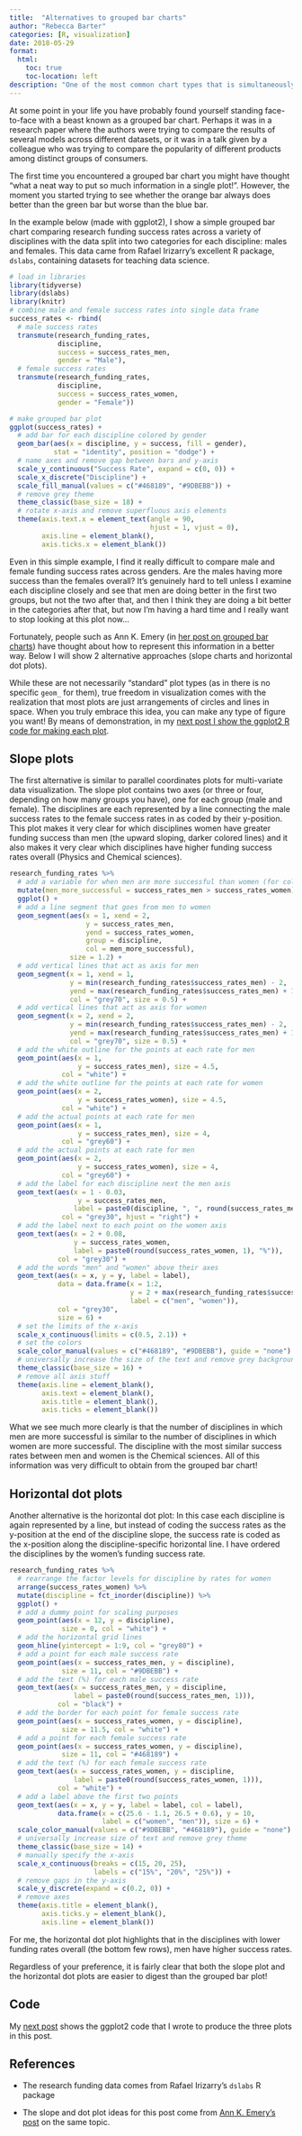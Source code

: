 ```yaml
---
title:  "Alternatives to grouped bar charts"
author: "Rebecca Barter"
categories: [R, visualization]
date: 2018-05-29
format:
  html:
    toc: true
    toc-location: left
description: "One of the most common chart types that is simultaneously the most difficult to read is the grouped bar chart. Fortunately, there exist several substantially more effective alternatives that convey the same information without overwhelming our visual cognition abilities." 
---
```



At some point in your life you have probably found yourself standing face-to-face with a beast known as a grouped bar chart. Perhaps it was in a research paper where the authors were trying to compare the results of several models across different datasets, or it was in a talk given by a colleague who was trying to compare the popularity of different products among distinct groups of consumers. 

The first time you encountered a grouped bar chart you might have thought "what a neat way to put so much information in a single plot!". However, the moment you started trying to see whether the orange bar always does better than the green bar but worse than the blue bar.

In the example below (made with ggplot2), I show a simple grouped bar chart comparing research funding success rates across a variety of disciplines with the data split into two categories for each discipline: males and females. This data came from Rafael Irizarry's excellent R package, `dslabs`, containing datasets for teaching data science. 


```r
# load in libraries
library(tidyverse)
library(dslabs)
library(knitr)
# combine male and female success rates into single data frame
success_rates <- rbind(
  # male success rates
  transmute(research_funding_rates, 
            discipline, 
            success = success_rates_men, 
            gender = "Male"),
  # female success rates
  transmute(research_funding_rates, 
            discipline, 
            success = success_rates_women, 
            gender = "Female"))
```

```r
# make grouped bar plot
ggplot(success_rates) +
  # add bar for each discipline colored by gender
  geom_bar(aes(x = discipline, y = success, fill = gender),
           stat = "identity", position = "dodge") +
  # name axes and remove gap between bars and y-axis
  scale_y_continuous("Success Rate", expand = c(0, 0)) +
  scale_x_discrete("Discipline") +
  scale_fill_manual(values = c("#468189", "#9DBEBB")) +
  # remove grey theme
  theme_classic(base_size = 18) +
  # rotate x-axis and remove superfluous axis elements
  theme(axis.text.x = element_text(angle = 90, 
                                   hjust = 1, vjust = 0),
        axis.line = element_blank(),
        axis.ticks.x = element_blank()) 
```

Even in this simple example, I find it really difficult to compare male and female funding success rates across genders. Are the males having more success than the females overall? It's genuinely hard to tell unless I examine each discipline closely and see that men are doing better in the first two groups, but not the two after that, and then I think they are doing a bit better in the categories after that, but now I'm having a hard time and I really want to stop looking at this plot now...

Fortunately, people such as Ann K. Emery (in [her post on grouped bar charts](http://annkemery.com/clustered-bar-chart/)) have thought about how to represent this information in a better way. Below I will show 2 alternative approaches (slope charts and horizontal dot plots). 

While these are not necessarily "standard" plot types (as in there is no specific `geom_` for them), true freedom in visualization comes with the realization that most plots are just arrangements of circles and lines in space. When you truly embrace this idea, you can make any type of figure you want! By means of demonstration, in my [next post I show the ggplot2 R code for making each plot](../2018-05-29_getting_fancy_ggplot2/index.html).

## Slope plots

The first alternative is similar to parallel coordinates plots for multi-variate data visualization. The slope plot contains two axes (or three or four, depending on how many groups you have), one for each group (male and female). The disciplines are each represented by a line connecting the male success rates to the female success rates in as coded by their y-position. This plot makes it very clear for which disciplines women have greater funding success than men (the upward sloping, darker colored lines) and it also makes it very clear which disciplines have higher funding success rates overall (Physics and Chemical sciences).

```r
research_funding_rates %>%
  # add a variable for when men are more successful than women (for colours)
  mutate(men_more_successful = success_rates_men > success_rates_women) %>%
  ggplot() +
  # add a line segment that goes from men to women
  geom_segment(aes(x = 1, xend = 2, 
                   y = success_rates_men, 
                   yend = success_rates_women,
                   group = discipline,
                   col = men_more_successful), 
               size = 1.2) +
  # add vertical lines that act as axis for men
  geom_segment(x = 1, xend = 1, 
               y = min(research_funding_rates$success_rates_men) - 2,
               yend = max(research_funding_rates$success_rates_men) + 1,
               col = "grey70", size = 0.5) +
  # add vertical lines that act as axis for women
  geom_segment(x = 2, xend = 2, 
               y = min(research_funding_rates$success_rates_men) - 2,
               yend = max(research_funding_rates$success_rates_men) + 1,
               col = "grey70", size = 0.5) +
  # add the white outline for the points at each rate for men
  geom_point(aes(x = 1, 
                 y = success_rates_men), size = 4.5,
             col = "white") +
  # add the white outline for the points at each rate for women
  geom_point(aes(x = 2, 
                 y = success_rates_women), size = 4.5,
             col = "white") +
  # add the actual points at each rate for men
  geom_point(aes(x = 1, 
                 y = success_rates_men), size = 4,
             col = "grey60") +
  # add the actual points at each rate for men
  geom_point(aes(x = 2, 
                 y = success_rates_women), size = 4,
             col = "grey60") +
  # add the label for each discipline next the men axis
  geom_text(aes(x = 1 - 0.03, 
                 y = success_rates_men, 
                label = paste0(discipline, ", ", round(success_rates_men, 1), "%")),
             col = "grey30", hjust = "right") +
  # add the label next to each point on the women axis
  geom_text(aes(x = 2 + 0.08, 
                y = success_rates_women, 
                label = paste0(round(success_rates_women, 1), "%")),
            col = "grey30") +
  # add the words "men" and "women" above their axes
  geom_text(aes(x = x, y = y, label = label),
            data = data.frame(x = 1:2, 
                              y = 2 + max(research_funding_rates$success_rates_men),
                              label = c("men", "women")),
            col = "grey30",
            size = 6) +
  # set the limits of the x-axis
  scale_x_continuous(limits = c(0.5, 2.1)) +
  # set the colors
  scale_color_manual(values = c("#468189", "#9DBEBB"), guide = "none") +
  # universally increase the size of the text and remove grey background
  theme_classic(base_size = 16) + 
  # remove all axis stuff
  theme(axis.line = element_blank(),
        axis.text = element_blank(),
        axis.title = element_blank(),
        axis.ticks = element_blank())
```


What we see much more clearly is that the number of disciplines in which men are more successful is similar to the number of disciplines in which women are more successful. The discipline with the most similar success rates between men and women is the Chemical sciences. All of this information was very difficult to obtain from the grouped bar chart!


## Horizontal dot plots

Another alternative is the horizontal dot plot: In this case each discipline is again represented by a line, but instead of coding the success rates as the y-position at the end of the discipline slope, the success rate is coded as the x-position along the discipline-specific horizontal line. I have ordered the disciplines by the women's funding success rate.

```r
research_funding_rates %>%
  # rearrange the factor levels for discipline by rates for women
  arrange(success_rates_women) %>%
  mutate(discipline = fct_inorder(discipline)) %>%
  ggplot() +
  # add a dummy point for scaling purposes
  geom_point(aes(x = 12, y = discipline), 
             size = 0, col = "white") + 
  # add the horizontal grid lines
  geom_hline(yintercept = 1:9, col = "grey80") +
  # add a point for each male success rate
  geom_point(aes(x = success_rates_men, y = discipline), 
             size = 11, col = "#9DBEBB") +
  # add the text (%) for each male success rate
  geom_text(aes(x = success_rates_men, y = discipline, 
                label = paste0(round(success_rates_men, 1))),
            col = "black") +
  # add the border for each point for female success rate
  geom_point(aes(x = success_rates_women, y = discipline),
             size = 11.5, col = "white") +
  # add a point for each female success rate
  geom_point(aes(x = success_rates_women, y = discipline),
             size = 11, col = "#468189") +
  # add the text (%) for each female success rate
  geom_text(aes(x = success_rates_women, y = discipline, 
                label = paste0(round(success_rates_women, 1))),
            col = "white") +
  # add a label above the first two points
  geom_text(aes(x = x, y = y, label = label, col = label),
            data.frame(x = c(25.6 - 1.1, 26.5 + 0.6), y = 10, 
                       label = c("women", "men")), size = 6) +
  scale_color_manual(values = c("#9DBEBB", "#468189"), guide = "none") +
  # universally increase size of text and remove grey theme
  theme_classic(base_size = 14) +
  # manually specify the x-axis
  scale_x_continuous(breaks = c(15, 20, 25), 
                     labels = c("15%", "20%", "25%")) +
  # remove gaps in the y-axis
  scale_y_discrete(expand = c(0.2, 0)) +
  # remove axes
  theme(axis.title = element_blank(),
        axis.ticks.y = element_blank(),
        axis.line = element_blank()) 
```

For me, the horizontal dot plot highlights that in the disciplines with lower funding rates overall (the bottom few rows), men have higher success rates.

Regardless of your preference, it is fairly clear that both the slope plot and the horizontal dot plots are easier to digest than the grouped bar plot!


## Code

My [next post](../2018-05-29_getting_fancy_ggplot2/index.html) shows the ggplot2 code that I wrote to produce the three plots in this post.


## References

- The research funding data comes from Rafael Irizarry's `dslabs` R package

- The slope and dot plot ideas for this post come from [Ann K. Emery's post](http://annkemery.com/clustered-bar-chart/) on the same topic. 